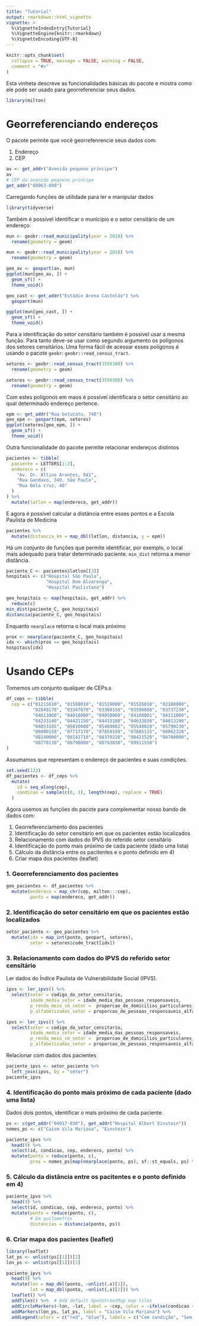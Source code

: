 ```yaml
---
title: "Tutorial"
output: rmarkdown::html_vignette
vignette: >
  %\VignetteIndexEntry{Tutorial}
  %\VignetteEngine{knitr::rmarkdown}
  %\VignetteEncoding{UTF-8}
---
```


```r
knitr::opts_chunk$set(
  collapse = TRUE, message = FALSE, warning = FALSE,
  comment = "#>"
)
```

Esta vinheta descreve as funcionalidades básicas do pacote e mostra 
como ele pode ser usado para georreferenciar seus dados.

```r
library(milton)
```

# Georreferenciando endereços

O pacote permite que você georrefenrencie seus dados com:

1. Endereço
2. CEP

```r
av <- get_addr("Avenida pequeno príncipe")
av
# CEP da avenida pequeno principe
get_addr("88063-000")
```

Carregando funções de utilidade para ler e manipular dados

```r
library(tidyverse)
```

Também é possível identificar o município e o setor censitário de um endereço:

```r
mun <- geobr::read_municipality(year = 2018) %>% 
  rename(geometry = geom)
```


```r
mun <- geobr::read_municipality(year = 2018) %>% 
  rename(geometry = geom)
```


```r
geo_av <- geopart(av, mun)
ggplot(mun[geo_av, ]) +
  geom_sf() +
  theme_void()
```

```r
geo_cast <- get_addr("Estádio Arena Castelão") %>% 
  geopart(mun)

ggplot(mun[geo_cast, ]) +
  geom_sf() +
  theme_void()
```

Para a identificação do setor censitário também é possível usar a mesma função.
Para tanto deve-se usar como segundo argumento os polígonos dos setores 
censitários. Uma forma fácil de acessar esses polígonos é usando o pacote
`geobr`: `geobr::read_census_tract`. 

```r
setores <- geobr::read_census_tract(3550308) %>% 
  rename(geometry = geom)
```

```r
setores <- geobr::read_census_tract(3550308) %>% 
  rename(geometry = geom)
```

Com estes polígonos em maos é possível identificara o setor censitário ao qual 
determinado endereço pertence.

```r
epm <- get_addr("Rua botucatu, 740")
geo_epm <- geopart(epm, setores)
ggplot(setores[geo_epm, ]) +
  geom_sf() +
  theme_void()
```

Outra funcionalidade do pacote permite relacionar endereços distintos

```r
pacientes <- tibble(
  paciente = LETTERS[1:3],
  endereco = c(
    "Av. Dr. Altino Arantes, 941",
    "Rua Gandavo, 349, São Paulo",
    "Rua Bela cruz, 40"
  )
) %>% 
  mutate(latlon = map(endereco, get_addr))

```

E agora é possível calcular a distância entre esses pontos e a Escola Paulista 
de Medicina

```r
pacientes %>% 
  mutate(distancia_km = map_dbl(latlon, distancia, y = epm))
```

Há um conjunto de funções que permite identificar, por exemplo, o local mais 
adequado para tratar determinado paciente. `min_dist` retorna a menor distância.

```r
paciente_C <- pacientes$latlon[[3]]
hospitais <- c("Hospital São Paulo", 
               "Hospital Dom Alvarenga",
               "Hospital Paulistano")

geo_hospitais <- map(hospitais, get_addr) %>% 
  reduce(c)
min_dist(paciente_C, geo_hospitais)
distancia(paciente_C, geo_hospitais)
```

Enquanto `nearplace` retorna o local mais próximo


```r
prox <- nearplace(paciente_C, geo_hospitais)
idx <- which(prox == geo_hospitais)
hospitais[idx]
```

# Usando CEPs

Tomemos um conjunto qualquer de CEPs.s

```r
df_ceps <- tibble(
  cep = c("01215010", "01508010", "01519000", "01526010", "02180080", 
          "02849170", "03347070", "03380150", "03590080", "03737230", 
          "04011060", "04018000", "04050060", "04108001", "04111000",
          "04233140", "04421150", "04433180", "04633030", "04813190",
          "04853185", "05010000", "05409002", "05540020", "05790230",
          "06000150", "07717170", "07858150", "07865115", "08062320", 
          "08140000", "08142710", "08370220", "08421520", "08700000",
          "08770130", "08790000", "08793030", "09911550")
)
```

Assumamos que representam o endereço de pacientes e suas condições.

```r
set.seed(123)
df_pacientes <- df_ceps %>% 
  mutate(
    id = seq_along(cep),
    condicao = sample(c(0, 1), length(cep), replace = TRUE)
  )

```

Agora usemos as funções do pacote para complementar nosso bando de dados com:

1. Georreferenciamento dos pacientes
2. Identificação do setor censitário em que os pacientes estão localizados
3. Relacionamento com dados do IPVS do referido setor censitário
4. Identificação do ponto mais próximo de cada paciente (dado uma lista)
5. Cálculo da distância entre os pacitentes e o ponto definido em 4)
6. Criar mapa dos pacientes (leaflet)


### 1. Georreferenciamento dos pacientes

```r
geo_pacientes <- df_pacientes %>% 
  mutate(endereco = map_chr(cep, milton:::cep),
         ponto = map(endereco, get_addr))
```


### 2. Identificação do setor censitário em que os pacientes estão localizados

```r
setor_paciente <- geo_pacientes %>% 
  mutate(idx = map_int(ponto, geopart, setores),
         setor = setores$code_tract[idx])
```

### 3. Relacionamento com dados do IPVS do referido setor censitário

Ler dados do Índice Paulista de Vulnerabilidade Social (IPVS).

```r
ipvs <- ler_ipvs() %>% 
  select(setor = codigo_do_setor_censitario, 
         idade_media_setor = idade_media_das_pessoas_responsaveis, 
         p_renda_meio_sm_setor =  proporcao_de_domicilios_particulares_com_rendimento_nominal_mensal_de_ate_1_2_s_m,
         p_alfabetizadas_setor = proporcao_de_pessoas_responsaveis_alfabetizadas)
```

```r
ipvs <- ler_ipvs() %>% 
  select(setor = codigo_do_setor_censitario, 
         idade_media_setor = idade_media_das_pessoas_responsaveis, 
         p_renda_meio_sm_setor =  proporcao_de_domicilios_particulares_com_rendimento_nominal_mensal_de_ate_1_2_s_m,
         p_alfabetizadas_setor = proporcao_de_pessoas_responsaveis_alfabetizadas)
```

Relacionar com dados dos pacientes

```r
paciente_ipvs <- setor_paciente %>% 
  left_join(ipvs, by = "setor")
paciente_ipvs
```


### 4. Identificação do ponto mais próximo de cada paciente (dado uma lista)

Dados dois pontos, identificar o mais próximo de cada paciente.

```r
ps <- c(get_addr("04017-030"), get_addr("Hospital Albert Einstein"))
nomes_ps <- c("Caism Vila Mariana", "Einstein")

paciente_ipvs %>% 
  head(9) %>%
  select(id, condicao, cep, endereco, ponto) %>% 
  mutate(ponto = reduce(ponto, c),
         prox = nomes_ps[map(nearplace(ponto, ps), sf::st_equals, ps) %>% unlist()])
```


### 5. Cálculo da distância entre os pacitentes e o ponto definido em 4)

```r
paciente_ipvs %>% 
  head(9) %>%
  select(id, condicao, cep, endereco, ponto) %>% 
  mutate(ponto = reduce(ponto, c),
         # Em quilometros
         distancias = distancia(ponto, ps))
```

### 6. Criar mapa dos pacientes (leaflet)

```r
library(leaflet)
lat_ps <- unlist(ps[[1]])[2]
lon_ps <- unlist(ps[[1]])[1]

paciente_ipvs %>% 
  head(9) %>% 
  mutate(lon = map_dbl(ponto, ~unlist(.x)[1]),
         lat = map_dbl(ponto, ~unlist(.x)[2])) %>% 
  leaflet() %>%
  addTiles() %>%  # Add default OpenStreetMap map tiles
  addCircleMarkers(~lon, ~lat, label = ~cep, color = ~ifelse(condicao == 1, "red", "blue")) %>% 
  addMarkers(lon_ps, lat_ps, label = "Caism Vila Mariana") %>% 
  addLegend(colors = c("red", "blue"), labels = c("Com condição", "Sem condição"))
```


